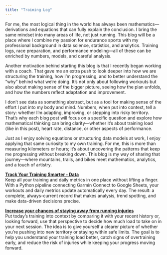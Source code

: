 ```yaml
---
title: "Training Log"
---
```


For me, the most logical thing in the world has always been mathematics—derivations and equations that can fully explain the conclusion. I bring the same mindset into many areas of life, not just running. This blog will be a place where I combine my passion for endurance sports with my professional background in data science, statistics, and analytics. Training logs, race preparation, and performance modeling—all of these can be enriched by numbers, models, and careful analysis.

Another motivation behind starting this blog is that I recently began working with a coach. That gave me an extra push to look deeper into how we are structuring the training, how I’m progressing, and to better understand the “why” behind what we’re doing. It’s not only about following workouts but also about making sense of the bigger picture, seeing how the plan unfolds, and how the numbers reflect adaptation and improvement.

I don’t see data as something abstract, but as a tool for making sense of the effort I put into my body and mind. Numbers, when put into context, tell a story: whether I’m adapting, improving, or stepping into risky territory. That’s why each blog post will focus on a specific question and explore how mathematical thinking can bring clarity—whether it’s about training load (like in this post), heart rate, distance, or other aspects of performance.

Just as I enjoy solving equations or structuring data models at work, I enjoy applying that same curiosity to my own training. For me, this is more than measuring kilometers or hours; it’s about uncovering the patterns that keep me progressing without breaking down. This blog is my way of sharing that journey—where mountains, trails, and bikes meet mathematics, analytics, and a touch of artistry.


::: {.blog-card}
[**Track Your Training Smarter - Data**](training_log/data.qmd)  
Keep all your training and daily metrics in one place without lifting a finger. With a Python pipeline connecting Garmin Connect to Google Sheets, your workouts and daily metrics update automatically every day. The result: a complete, always-current record that makes analysis, trend spotting, and make data-driven decisions precise.
:::

::: {.blog-card}
[**Increase your chances of staying away from running injuries**](training_log/relative_training_load.qmd)  
Put today’s training into context by comparing it with your recent history or, looking forward, use that perspective to decide how much load to take on in your next session. The idea is to give yourself a clearer picture of whether you’re pushing into new territory or staying within safe limits. The goal is to help you understand your training load better, catch signs of overtraining early, and reduce the risk of injuries while keeping your progress moving forward.
:::